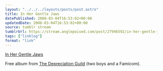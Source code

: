 ```yaml
---
layout: "../../../layouts/posts/post.astro"
title: In Her Gentle Jaws
datePublished: 2008-03-04T16:53:02+00:00
updatedDate: 2008-03-04T16:53:02+00:00
source: tumblr stream
tumblrUrl: https://stream.anglepoised.com/post/27946592/in-her-gentle-jaws
tags: ["linklog"]
format: "link"
---
```


[In Her Gentle Jaws][1]

Free album from [The Depreciation Guild][2] (two boys and a Famicom).

[1]: http://www.inhergentlejaws.com/
[2]: https://thedepreciationguild.bandcamp.com/
